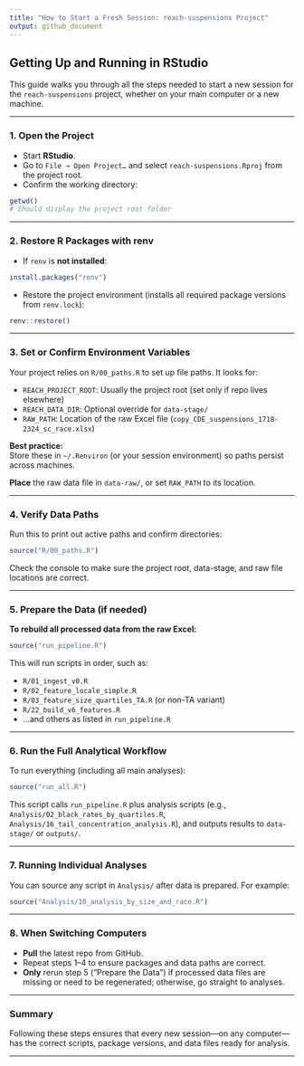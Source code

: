 ```yaml
---
title: "How to Start a Fresh Session: reach-suspensions Project"
output: github_document
---
```


## Getting Up and Running in RStudio

This guide walks you through all the steps needed to start a new session for the `reach-suspensions` project, whether on your main computer or a new machine.

---

### 1. **Open the Project**

- Start **RStudio**.
- Go to `File → Open Project…` and select `reach-suspensions.Rproj` from the project root.
- Confirm the working directory:

```r
getwd()
# Should display the project root folder
```

---

### 2. **Restore R Packages with renv**

- If `renv` is **not installed**:
```r
install.packages("renv")
```

- Restore the project environment (installs all required package versions from `renv.lock`):

```r
renv::restore()
```

---

### 3. **Set or Confirm Environment Variables**

Your project relies on `R/00_paths.R` to set up file paths. It looks for:

- `REACH_PROJECT_ROOT`: Usually the project root (set only if repo lives elsewhere)  
- `REACH_DATA_DIR`: Optional override for `data-stage/`  
- `RAW_PATH`: Location of the raw Excel file (`copy_CDE_suspensions_1718-2324_sc_race.xlsx`)  

**Best practice:**  
Store these in `~/.Renviron` (or your session environment) so paths persist across machines.

**Place** the raw data file in `data-raw/`, or set `RAW_PATH` to its location.

---

### 4. **Verify Data Paths**

Run this to print out active paths and confirm directories:

```r
source("R/00_paths.R")
```

Check the console to make sure the project root, data-stage, and raw file locations are correct.

---

### 5. **Prepare the Data (if needed)**

**To rebuild all processed data from the raw Excel:**

```r
source("run_pipeline.R")
```

This will run scripts in order, such as:

- `R/01_ingest_v0.R`  
- `R/02_feature_locale_simple.R`  
- `R/03_feature_size_quartiles_TA.R` (or non-TA variant)  
- `R/22_build_v6_features.R`  
- …and others as listed in `run_pipeline.R`

---

### 6. **Run the Full Analytical Workflow**

To run everything (including all main analyses):

```r
source("run_all.R")
```

This script calls `run_pipeline.R` plus analysis scripts (e.g., `Analysis/02_black_rates_by_quartiles.R`, `Analysis/16_tail_concentration_analysis.R`), and outputs results to `data-stage/` or `outputs/`.

---

### 7. **Running Individual Analyses**

You can source any script in `Analysis/` after data is prepared. For example:

```r
source("Analysis/10_analysis_by_size_and_race.R")
```

---

### 8. **When Switching Computers**

- **Pull** the latest repo from GitHub.  
- Repeat steps 1–4 to ensure packages and data paths are correct.  
- **Only** rerun step 5 (“Prepare the Data”) if processed data files are missing or need to be regenerated; otherwise, go straight to analyses.  

---

### **Summary**

Following these steps ensures that every new session—on any computer—has the correct scripts, package versions, and data files ready for analysis.

---
